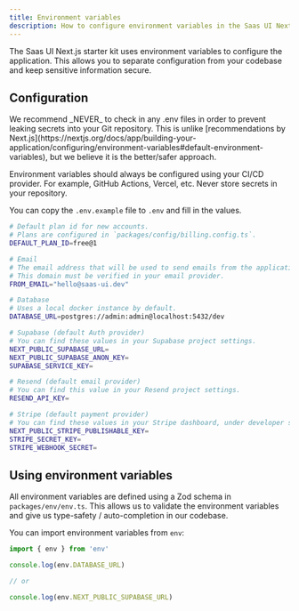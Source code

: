 ```yaml
---
title: Environment variables
description: How to configure environment variables in the Saas UI Next.js starter kit.
---
```


The Saas UI Next.js starter kit uses environment variables to configure the application.
This allows you to separate configuration from your codebase and keep sensitive information secure.

## Configuration

<Info>
  We recommend _NEVER_ to check in any .env files in order to prevent leaking
  secrets into your Git repository. This is unlike [recommendations by
  Next.js](https://nextjs.org/docs/app/building-your-application/configuring/environment-variables#default-environment-variables),
  but we believe it is the better/safer approach.
</Info>

Environment variables should always be configured using your CI/CD provider. For example, GitHub Actions, Vercel, etc. Never store secrets in your repository.

You can copy the `.env.example` file to `.env` and fill in the values.

```bash
# Default plan id for new accounts.
# Plans are configured in `packages/config/billing.config.ts`.
DEFAULT_PLAN_ID=free@1

# Email
# The email address that will be used to send emails from the application.
# This domain must be verified in your email provider.
FROM_EMAIL="hello@saas-ui.dev"

# Database
# Uses a local docker instance by default.
DATABASE_URL=postgres://admin:admin@localhost:5432/dev

# Supabase (default Auth provider)
# You can find these values in your Supabase project settings.
NEXT_PUBLIC_SUPABASE_URL=
NEXT_PUBLIC_SUPABASE_ANON_KEY=
SUPABASE_SERVICE_KEY=

# Resend (default email provider)
# You can find this value in your Resend project settings.
RESEND_API_KEY=

# Stripe (default payment provider)
# You can find these values in your Stripe dashboard, under developer settings.
NEXT_PUBLIC_STRIPE_PUBLISHABLE_KEY=
STRIPE_SECRET_KEY=
STRIPE_WEBHOOK_SECRET=
```

## Using environment variables

All environment variables are defined using a Zod schema in `packages/env/env.ts`.
This allows us to validate the environment variables and give us type-safety / auto-completion in our codebase.

You can import environment variables from `env`:

```ts
import { env } from 'env'

console.log(env.DATABASE_URL)

// or

console.log(env.NEXT_PUBLIC_SUPABASE_URL)
```
